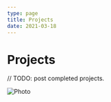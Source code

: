 ```yaml
---
type: page
title: Projects
date: 2021-03-18
---
```


# Projects

// TODO: post completed projects.


<Image
  src="/images/coming-soon.jpg"
  alt="Photo"
  width={1125}
  height={750}
  priority
  className="next-image"
/>